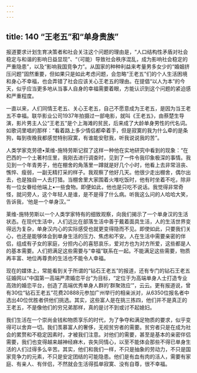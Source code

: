```yaml
---
---
---
```

title: 140 “王老五”和“单身贵族”
---



报道要求计划生育决策者和社会关注这个问题的理由是，“人口结构性矛盾对社会稳定与和谐的影响日益显现”、“（可能）导致社会秩序混乱，成为影响社会稳定的严重隐患”，以及“影响我国竞争力”。从国家的种种利益来考量男多女少的“婚姻挤压问题”固然重要，但如果只是如此考虑问题，会忽略“王老五”们的个人生活困境和身心不幸福，也会弄错了社会应该关心王老五的理由。在提倡“以人为本”的今天，似乎应当更多地从当事人自身的幸福需要着眼，方能认识到这个问题的紧迫感和严重程度。

一直以来，人们同情王老五、关心王老五，自己不愿意成为王老五，是因为当王老五不幸福。联华影业公司1937年拍摄过一部电影，就叫《王老五》，由蔡楚生导演，影片男主人公“王老五”是个上海滩的贫民，后来成了大龄单身男性的代名词。如歌词里唱的那样：“看着路上多少情侣都牵着手，但是寂寞的我为什么牵的是条狗，每到夜晚我都感觉特别寂寞，有谁能安慰我，听我说说我的苦”。

人类学家克劳德•莱维-施特劳斯记叙了这样一种他在实地研究中看到的现象：“在巴西的一个土著村庄里，我刚去进行调查时，见到了一件令我印象极深的事情。我见到一个年青男子，他在棚舍的角落里一蹲就是好几个小时，他看上去非常沮丧、憔悴、瘦弱，一副无精打采的样子。我观察了他好几天。他很少走出棚舍，偶尔出去，也是独自一人去打猎。当棚舍里大家围着火堆吃饭时，他有时坐着不吃，除非有一位女眷给他端上•一些食物。即便如此，他也是只吃不说话。我觉得非常奇怪，就问旁人，这个年轻人是谁，是不是得了什么病。听我这么问的人哈哈大笑，告诉我，‘他是一个单身汉。’”

莱维-施特劳斯以一个人类学家特有的细致观察，向我们揭示了一个单身汉的生活状态。在现代生活中，人们远比在部落生活中善于戴着面具生活，人的生活世界变得远为复杂，单身汉内心的实际感受也就更变得隐而不见。即使如此，只要我们关心，也还是能够体会到单身生活的压力、焦虑和不安。人在生活中需要亲密的伴侣，组成有子女的家庭，分担内心的喜怒哀乐，爱对方也为对方所爱，这些都是人的基本需要。人们把满足这些需要与“幸福”联系在一起。不能满足这些需要，物质再丰富、地位再尊贵的生活也不能令人幸福。

现在的媒体上，常能看到关于所谓的“钻石王老五”的报道，还有专门的钻石王老五征婚网以“中国第一高端严肃婚恋平台”为目标，“定位于为高端单身人士打造专业高效的婚恋平台，创造了高端优秀单身人群的‘群聚效应’”，云云。更有报道说，曾有30位“钻石王老五”花费20888元参加广州举行的相亲派对，从6350位报名者中选出40位优胜者供他们挑选。其实，这些富人是在挑三拣四，他们并不是真正的王老五，不是像他们的穷兄弟那样，真的是讨不到或讨不起媳妇。

我们生活在一个崇尚金钱和物质享乐的时代，为了争夺和满足物质的要求，似乎变得可以舍弃一切。我们羡慕富人的奢侈，无视贫穷者的需要。贫穷者只是在成为社会的累赘和不稳定因素时，才被我们注意。对他们的需要，甚至是基本的亲密伴侣需要，我们也变得越来越神经麻木，丧失同情心，以至不能体会那些不得已单身生活的人们过得多么辛苦。其实，他们和我们一样，不只是抽象的劳动力，不只是国家竞争力的元素，不只是安定团结的可能隐患。他们是有血有肉的活人，需要有家庭、有亲人、有伴侣，不然就会生活得孤单寂寞、没有自尊，很不幸福。